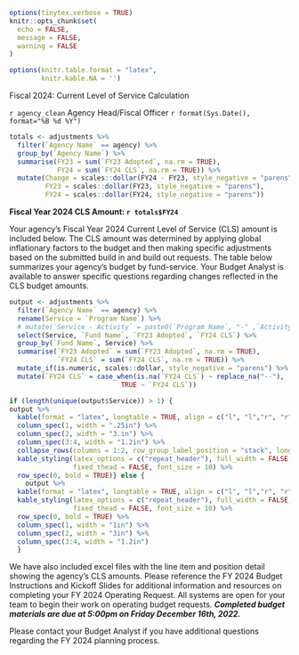 ```r
options(tinytex.verbose = TRUE)
knitr::opts_chunk$set(
  echo = FALSE,
  message = FALSE,
  warning = FALSE
)

options(knitr.table.format = "latex",
        knitr.kable.NA = '')

```

\hfill \break

\hfill \break

\hfill Fiscal 2024: Current Level of Service Calculation \hfill \hfill \hfill \break

`r agency_clean` Agency Head/Fiscal Officer \hfill \hfill `r format(Sys.Date(), format="%B %d %Y")`

```r

totals <- adjustments %>%
  filter(`Agency Name` == agency) %>%
  group_by(`Agency Name`) %>%
  summarise(FY23 = sum(`FY23 Adopted`, na.rm = TRUE),
            FY24 = sum(`FY24 CLS`, na.rm = TRUE)) %>%
  mutate(Change = scales::dollar(FY24 - FY23, style_negative = "parens"),
         FY23 = scales::dollar(FY23, style_negative = "parens"),
         FY24 = scales::dollar(FY24, style_negative = "parens"))

```


**Fiscal Year 2024 CLS Amount: `r totals$FY24 `**

Your agency’s Fiscal Year 2024 Current Level of Service (CLS) amount is included below. The CLS amount was determined by applying global inflationary factors to the budget and then making specific adjustments based on the submitted build in and build out requests. The table below summarizes your agency’s budget by fund-service. Your Budget Analyst is available to answer specific questions regarding changes reflected in the CLS budget amounts.

```r

output <- adjustments %>%
  filter(`Agency Name` == agency) %>%
  rename(Service = `Program Name`) %>%
  # mutate(`Service - Activity` = paste0(`Program Name`, "-" ,`Activity Name`)) %>%
  select(Service, `Fund Name`, `FY23 Adopted`, `FY24 CLS`) %>%
  group_by(`Fund Name`, Service) %>%
  summarise(`FY23 Adopted` = sum(`FY23 Adopted`, na.rm = TRUE),
            `FY24 CLS` = sum(`FY24 CLS`, na.rm = TRUE)) %>%
  mutate_if(is.numeric, scales::dollar, style_negative = "parens") %>%
  mutate(`FY24 CLS` = case_when(is.na(`FY24 CLS`) ~ replace_na("--"),
                            TRUE ~ `FY24 CLS`))

if (length(unique(output$Service)) > 1) {
output %>%
  kable(format = "latex", longtable = TRUE, align = c("l", "l","r", "r"), escape = TRUE) %>%
  column_spec(1, width = ".25in") %>%
  column_spec(2, width = "3.in") %>%
  column_spec(3:4, width = "1.2in") %>%
  collapse_rows(columns = 1:2, row_group_label_position = "stack", longtable_clean_cut = FALSE) %>%
  kable_styling(latex_options = c("repeat_header"), full_width = FALSE,
                fixed_thead = FALSE, font_size = 10) %>%
  row_spec(0, bold = TRUE)} else {
    output %>%
  kable(format = "latex", longtable = TRUE, align = c("l", "l","r", "r"), escape = TRUE) %>%
  kable_styling(latex_options = c("repeat_header"), full_width = FALSE,
                fixed_thead = FALSE, font_size = 10) %>%
  row_spec(0, bold = TRUE) %>%
  column_spec(1, width = "1in") %>%
  column_spec(2, width = "3in") %>%
  column_spec(3:4, width = "1.2in")
  }

```
We have also included excel files with the line item and position detail showing the agency’s CLS amounts. Please reference the FY 2024 Budget Instructions and Kickoff Slides for additional information and resources on completing your FY 2024 Operating Request. All systems are open for your team to begin their work on operating budget requests. **_Completed budget materials are due at 5:00pm on Friday December 16th, 2022._**


Please contact your Budget Analyst if you have additional questions regarding the FY 2024 planning process.

<!-- \backgroundsetup{contents={}} -->